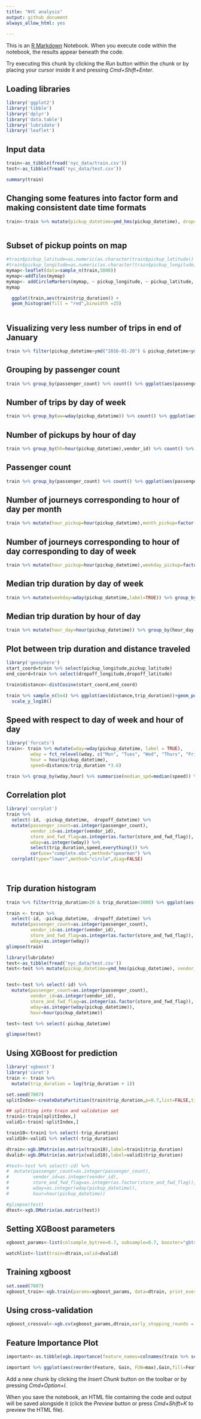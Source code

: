 ```yaml
---
title: "NYC analysis"
output: github_document
always_allow_html: yes
 
---
```


This is an [R Markdown](http://rmarkdown.rstudio.com) Notebook. When you execute code within the notebook, the results appear beneath the code. 

Try executing this chunk by clicking the *Run* button within the chunk or by placing your cursor inside it and pressing *Cmd+Shift+Enter*. 

## Loading libraries
```r
library('ggplot2')
library('tibble')
library('dplyr')
library('data.table')
library('lubridate')
library('leaflet')
```

## Input data
```r
train<-as_tibble(fread('nyc_data/train.csv'))
test<-as_tibble(fread('nyc_data/test.csv'))

summary(train)
```

## Changing some features into factor form and making consistent date time formats
```r
train<-train %>% mutate(pickup_datetime=ymd_hms(pickup_datetime), dropoff_datetime=ymd_hms(dropoff_datetime), vendor_id=factor(vendor_id), passenger_count=factor(passenger_count))



```

## Subset of  pickup points on map
```r
#train$pickup_latitude=as.numeric(as.character(train$pickup_latitude))
#train$pickup_longitude=as.numeric(as.character(train$pickup_longitude))
mymap<-leaflet(data=sample_n(train,5000))
mymap<-addTiles(mymap)
mymap<- addCircleMarkers(mymap, ~ pickup_longitude, ~ pickup_latitude, radius=1, color='red')
mymap
```

```r
  ggplot(train,aes(train$trip_duration)) +
  geom_histogram(fill = "red",binwidth =25)
 
```

## Visualizing very less number of trips in end of January
```r
train %>% filter(pickup_datetime>ymd("2016-01-20") & pickup_datetime<ymd("2016-02-10")) %>% ggplot(aes(pickup_datetime))+geom_histogram(fill="blue",bins=200)

```

## Grouping by passenger count

```r
train %>% group_by(passenger_count) %>% count() %>% ggplot(aes(passenger_count,n,fill=passenger_count))+geom_col()
```

## Number of trips by day of week

```r
train %>% group_by(ww=wday(pickup_datetime)) %>% count() %>% ggplot(aes(ww,n))+geom_point(size=3) + labs(x="Day of week", y="Number of pickups")  
```

## Number of pickups by hour of day

```r
train %>% group_by(hh=hour(pickup_datetime),vendor_id) %>% count() %>% ggplot(aes(hh,n,color=vendor_id))+geom_point(size=3)+labs(x="Hour of day", y="Number of pickups")  
```
## Passenger count

```r
train %>% group_by(passenger_count) %>% count() %>% ggplot(aes(passenger_count,n))+geom_col()

```

## Number of journeys corresponding to hour of day per month
```r
train %>% mutate(hour_pickup=hour(pickup_datetime),month_pickup=factor(month(pickup_datetime,label=TRUE))) %>% group_by(hour_pickup,month_pickup) %>% count() %>% ggplot(aes(hour_pickup,n,color=month_pickup))+geom_line(size=1)+labs(x="hour of the day", y="count") 
```

## Number of journeys corresponding to hour of day corresponding to day of week

```r
train %>% mutate(hour_pickup=hour(pickup_datetime),weekday_pickup=factor(wday(pickup_datetime,label=TRUE))) %>% group_by(hour_pickup,weekday_pickup) %>% count() %>% ggplot(aes(hour_pickup,n,color=weekday_pickup))+geom_line(size=1)+labs(x="hour of the day", y="count") 
```

## Median trip duration by day of week 

```r
train %>% mutate(weekday=wday(pickup_datetime,label=TRUE)) %>% group_by(weekday,vendor_id) %>% summarise(median_duration=median(trip_duration/60)) %>% ggplot(aes(weekday,median_duration,color=vendor_id))  + geom_point(size=4) + labs(x="Weekday",y="Median duration in minutes")
```

## Median trip duration by hour of day

```r
train %>% mutate(hour_day=hour(pickup_datetime)) %>% group_by(hour_day,vendor_id) %>% summarise(median_duration=median(trip_duration/60)) %>% ggplot(aes(hour_day,median_duration,color=vendor_id)) + geom_point(size=4) + labs(x="Hour of day",y="Median duration in minutes")
```

## Plot between trip duration and distance traveled
```r
library('geosphere')
start_coord=train %>% select(pickup_longitude,pickup_latitude)
end_coord=train %>% select(dropoff_longitude,dropoff_latitude)

train$distance<-distCosine(start_coord,end_coord)

train %>% sample_n(5e4) %>% ggplot(aes(distance,trip_duration))+geom_point() +  scale_x_log10() +
  scale_y_log10() 

```

## Speed with respect to day of week and hour of day

```r
library('forcats')
train<- train %>% mutate(wday=wday(pickup_datetime, label = TRUE),
         wday = fct_relevel(wday, c("Mon", "Tues", "Wed", "Thurs", "Fri", "Sat", "Sun")),
         hour = hour(pickup_datetime),
         speed=distance/trip_duration *3.6)

train %>% group_by(wday,hour) %>% summarise(median_spd=median(speed)) %>% ggplot(aes(wday,hour,fill=median_spd))+geom_tile()+ scale_fill_distiller(palette = "Spectral") 
```

## Correlation plot
```r
library('corrplot')
train %>% 
  select(-id, -pickup_datetime, -dropoff_datetime) %>% 
  mutate(passenger_count=as.integer(passenger_count),
         vendor_id=as.integer(vendor_id),
         store_and_fwd_flag=as.integer(as.factor(store_and_fwd_flag)),
         wday=as.integer(wday)) %>%
         select(trip_duration,speed,everything()) %>%
         cor(use="complete.obs",method="spearman") %>%
  corrplot(type="lower",method="circle",diag=FALSE)

         
```

## Trip duration histogram

```r
train %>% filter(trip_duration>20 & trip_duration<3000) %>% ggplot(aes(trip_duration)) + geom_histogram(fill="red",bins=300)
```


```r
train <- train %>% 
  select(-id, -pickup_datetime, -dropoff_datetime) %>% 
  mutate(passenger_count=as.integer(passenger_count),
         vendor_id=as.integer(vendor_id),
         store_and_fwd_flag=as.integer(as.factor(store_and_fwd_flag)),
         wday=as.integer(wday))
glimpse(train)
```


```r
library(lubridate)
test<-as_tibble(fread('nyc_data/test.csv'))
test<-test %>% mutate(pickup_datetime=ymd_hms(pickup_datetime), vendor_id=factor(vendor_id), passenger_count=factor(passenger_count))


test<-test %>% select(-id) %>% 
  mutate(passenger_count=as.integer(passenger_count),
         vendor_id=as.integer(vendor_id),
         store_and_fwd_flag=as.integer(as.factor(store_and_fwd_flag)),
         wday=as.integer(wday(pickup_datetime)),
         hour=hour(pickup_datetime))

test<-test %>% select(-pickup_datetime)

glimpse(test)
```



## Using XGBoost for prediction

```r
library('xgboost')
library('caret')
train <- train %>%
  mutate(trip_duration = log(trip_duration + 1))

set.seed(7007)
splitIndex<-createDataPartition(train$trip_duration,p=0.7,list=FALSE,times=1)

## splitting into train and validation set
train1<-train[splitIndex,]
valid1<-train[-splitIndex,]

train10<-train1 %>% select(-trip_duration)
valid10<-valid1 %>% select(-trip_duration)

dtrain<-xgb.DMatrix(as.matrix(train10),label=train1$trip_duration)
dvalid<-xgb.DMatrix(as.matrix(valid10),label=valid1$trip_duration)

#test<-test %>% select(-id) %>% 
#  mutate(passenger_count=as.integer(passenger_count),
#         vendor_id=as.integer(vendor_id),
#         store_and_fwd_flag=as.integer(as.factor(store_and_fwd_flag)),
#         wday=as.integer(wday(pickup_datetime)),
#         hour=hour(pickup_datetime))

#glimpse(test)
dtest<-xgb.DMatrix(as.matrix(test))
```

## Setting XGBoost parameters

```r
xgboost_params<-list(colsample_bytree=0.7, subsample=0.7, booster="gbtree", max_depth=5, eta=0.3, eval_metric="rmse", objective="reg:linear", seed=7007)

watchlist<-list(train=dtrain,valid=dvalid)
```


## Training xgboost
```r
set.seed(7007)
xgboost_train<-xgb.train(params=xgboost_params, data=dtrain, print_every_n = 10, watchlist = watchlist,nrounds=100)


```

## Using cross-validation
```r
xgboost_crossval<-xgb.cv(xgboost_params,dtrain,early_stopping_rounds = 15, nfold=5, nrounds=100)
```

## Feature Importance Plot

```r
important<-as.tibble(xgb.importance(feature_names=colnames(train %>% select(-trip_duration)),model=xgboost_train))

important %>% ggplot(aes(reorder(Feature, Gain, FUN=max),Gain,fill=Feature))+geom_col()+coord_flip()
```

Add a new chunk by clicking the *Insert Chunk* button on the toolbar or by pressing *Cmd+Option+I*.

When you save the notebook, an HTML file containing the code and output will be saved alongside it (click the *Preview* button or press *Cmd+Shift+K* to preview the HTML file).
